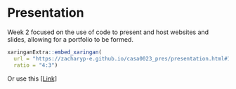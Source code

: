 # Presentation

Week 2 focused on the use of code to present and host websites and slides, allowing for a portfolio to be formed.


```r
xaringanExtra::embed_xaringan(
  url = "https://zacharyp-e.github.io/casa0023_pres/presentation.html#1",
  ratio = "4:3")
```


Or use this [\[Link\]](https://zacharyp-e.github.io/casa0023_pres/presentation.html#1)